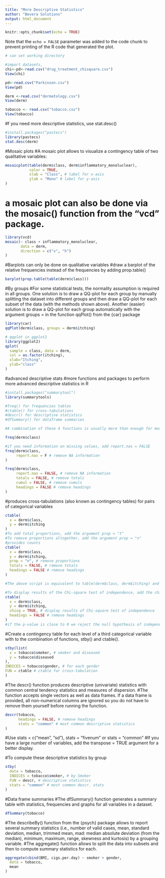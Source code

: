 ---
title: "More Descriptive Statistics"
author: "Bevera Solutions"
output: html_document
---

```{r setup, include=FALSE}
knitr::opts_chunk$set(echo = TRUE)
```
Note that the `echo = FALSE` parameter was added to the code chunk to prevent printing of the R code that generated the plot.

```{r}
# can set working directory 

#import datasets,
chi<-pd<-read.csv("drug_treatment_chisquare.csv")
View(chi)

pd<-read.csv("Parkinson.csv")
View(pd)

derm <-read.csv("dermatology.csv")
View(derm)

tobacco <- read.csv("tobacco.csv")
View(tobacco)
```

#f you need more descriptive statistics, use stat.desc()
```{r}
#install.packages("pastecs")
library(pastecs)
stat.desc(derm)
```

#Mosaic plots 
#A mosaic plot allows to visualize a contingency table of two qualitative variables:
```{r}
mosaicplot(table(derm$class, derm$inflammatory_monoluclear),
           color = TRUE,
           xlab = "Class", # label for x-axis
           ylab = "Mono" # label for y-axis
)
```
# a mosaic plot can also be done via the mosaic() function from the "vcd" package.
```{r}
library(vcd)
mosaic(~ class + inflammatory_monoluclear,
       data = derm,
       direction = c("v", "h")
)
```

#Barplots can only be done on qualitative variables
#draw a barplot of the relative frequencies instead of the frequencies by adding prop.table()
```{r}

barplot(prop.table(table(derm$class)))
```
#By groups
#For some statistical tests, the normality assumption is required in all groups. One solution is to draw a QQ-plot for each group by manually splitting the dataset into different groups and then draw a QQ-plot for each subset of the data (with the methods shown above). Another (easier) solution is to draw a QQ-plot for each group automatically with the argument groups = in the function qqPlot() from the {car} package
```{r}
library(car)
qqPlot(derm$class, groups = derm$itching)

# qqplot in ggplot2
library(ggplot2)
qplot(
  sample = class, data = derm,
  col = as.factor(itching),
  xlab="Itching",
  ylab="class"
)
```
#advanced descriptive stats
#more functions and packages to perform more advanced descriptive statistics in R
```{r}
#install.packages("summarytool")
library(summarytools)

#freq() for frequencies tables
#ctable() for cross-tabulations
#descr() for descriptive statistics
#dfSummary() for dataframe summaries

#A combination of these 4 functions is usually more than enough for most descriptive analysis.

freq(derm$class)

#if you need information on missing values, add report.nas = FALSE
freq(derm$class,
     report.nas = F # remove NA information
)

freq(derm$class,
     report.nas = FALSE, # remove NA information
     totals = FALSE, # remove totals
     cumul = FALSE, # remove cumuls
     headings = FALSE # remove headings
)
```

#produces cross-tabulations (also known as contingency tables) for pairs of categorical variables
```{r}
ctable(
  x = derm$class,
  y = derm$itching
)
#To add total proportions, add the argument prop = "t" 
#To remove proportions altogether, add the argument prop = "n"
#provides counts
ctable(
  x = derm$class,
  y = derm$itching,
  prop = "n", # remove proportions
  totals = FALSE, # remove totals
  headings = FALSE # remove headings
)

#The above script is equivalent to table(derm$class, derm$itching) and xtabs(~ derm$class + derm$itching)

#To display results of the Chi-square test of independence, add the chisq = TRUE argument
ctable(
  x = derm$class,
  y = derm$itching,
  chisq = TRUE, # display results of Chi-square test of independence
  headings = FALSE # remove headings
)
#if the p-value is close to 0 we reject the null hypothesis of independence between the two variables.This indicates that the variables are dependent and that there is a significant relationship between the two variables.
```

#Create a contingency table for each level of a third categorical variable with to the combination of functions, stby() and ctable().
```{r}
stby(list(
  x = tobacco$smoker, # smoker and diseased
  y = tobacco$diseased
),
INDICES = tobacco$gender, # for each gender
FUN = ctable # ctable for cross-tabulation
)
```

#The descr() function produces descriptive (univariate) statistics with common central tendency statistics and measures of dispersion.
#The function accepts single vectors as well as data frames. If a data frame is provided, all non-numerical columns are ignored so you do not have to remove them yourself before running the function.
```{r}
descr(tobacco,
      headings = FALSE, # remove headings
      stats = "common" # most common descriptive statistics
)
```

#Use stats = c("mean", "sd"), stats = "fivenum" or stats = "common"
#If you have a large number of variables, add the transpose = TRUE argument for a better display.

#To compute these descriptive statistics by group
```{r}
stby(
  data = tobacco,
  INDICES = tobacco$smoker, # by Smoker
  FUN = descr, # descriptive statistics
  stats = "common" # most common descr. stats
)
```

#Data frame summaries
#The dfSummary() function generates a summary table with statistics, frequencies and graphs for all variables in a dataset.
```{r}
dfSummary(tobacco)
```

#The describeBy() function from the {psych} package allows to report several summary statistics (i.e., number of valid cases, mean, standard deviation, median, trimmed mean, mad: median absolute deviation (from the median), minimum, maximum, range, skewness and kurtosis) by a grouping variable.
#The aggregate() function allows to split the data into subsets and then to compute summary statistics for each. 
```{r}
aggregate(cbind(BMI, cigs.per.day) ~ smoker + gender,
  data = tobacco,
  mean
)
```

